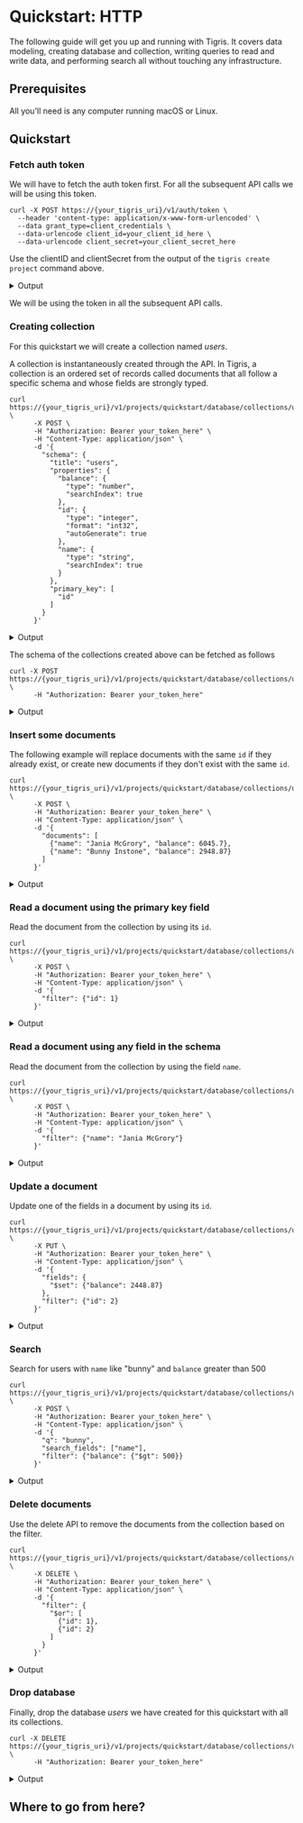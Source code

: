 
# Quickstart: HTTP

The following guide will get you up and running with Tigris. It covers data
modeling, creating database and collection, writing queries to read and write
data, and performing search all without touching any infrastructure.

## Prerequisites

All you'll need is any computer running macOS or Linux.

<TigrisCloud />

## Quickstart

### Fetch auth token

We will have to fetch the auth token first. For all the subsequent API calls we
will be using this token.

```shell
curl -X POST https://{your_tigris_uri}/v1/auth/token \
  --header 'content-type: application/x-www-form-urlencoded' \
  --data grant_type=client_credentials \
  --data-urlencode client_id=your_client_id_here \
  --data-urlencode client_secret=your_client_secret_here
```

Use the clientID and clientSecret from the output of the `tigris create project`
command above.

<details>
<summary>Output</summary>

```json
{ "access_token": "{your_token_here}", "expires_in": 86400 }
```

</details>

We will be using the token in all the subsequent API calls.

### Creating collection

For this quickstart we will create a collection named _users_.

A collection is instantaneously created through the API. In
Tigris, a collection is an ordered set of records called documents that all
follow a specific schema and whose fields are strongly typed.

```shell
curl https://{your_tigris_uri}/v1/projects/quickstart/database/collections/users/createOrUpdate \
      -X POST \
      -H "Authorization: Bearer your_token_here" \
      -H "Content-Type: application/json" \
      -d '{
        "schema": {
          "title": "users",
          "properties": {
            "balance": {
              "type": "number",
              "searchIndex": true
            },
            "id": {
              "type": "integer",
              "format": "int32",
              "autoGenerate": true
            },
            "name": {
              "type": "string",
              "searchIndex": true
            }
          },
          "primary_key": [
            "id"
          ]
        }
      }'
```

<details>
<summary>Output</summary>

```json
{
  "message": "collection of type 'documents' created successfully",
  "status": "created"
}
```

</details>

The schema of the collections created above can be fetched as follows

```shell
curl -X POST https://{your_tigris_uri}/v1/projects/quickstart/database/collections/users/describe \
      -H "Authorization: Bearer your_token_here"
```

<details>
<summary>Output</summary>

```json
{
  "collection": "users",
  "metadata": {},
  "schema": {
    "title": "users",
    "properties": {
      "balance": {
        "type": "number",
        "searchIndex": true
      },
      "id": {
        "type": "integer",
        "format": "int32",
        "autoGenerate": true
      },
      "name": {
        "type": "string",
        "searchIndex": true
      }
    },
    "primary_key": ["id"]
  },
  "size": 0,
  "indexes": [
    {
      "name": "_tigris_created_at",
      "state": "INDEX ACTIVE"
    },
    {
      "name": "_tigris_updated_at",
      "state": "INDEX ACTIVE"
    }
  ],
  "search_status": "Search Active"
}
```

</details>

### Insert some documents

The following example will replace documents with the same `id` if they already
exist, or create new documents if they don't exist with the same `id`.

```shell
curl https://{your_tigris_uri}/v1/projects/quickstart/database/collections/users/documents/insert \
      -X POST \
      -H "Authorization: Bearer your_token_here" \
      -H "Content-Type: application/json" \
      -d '{
        "documents": [
          {"name": "Jania McGrory", "balance": 6045.7},
          {"name": "Bunny Instone", "balance": 2948.87}
        ]
      }'
```

<details>
<summary>Output</summary>

```json
{
  "metadata": { "created_at": "2023-05-27T02:16:14.710313878Z" },
  "status": "inserted",
  "keys": [{ "id": 1 }, { "id": 2 }]
}
```

</details>

### Read a document using the primary key field

Read the document from the collection by using its `id`.

```shell
curl https://{your_tigris_uri}/v1/projects/quickstart/database/collections/users/documents/read \
      -X POST \
      -H "Authorization: Bearer your_token_here" \
      -H "Content-Type: application/json" \
      -d '{
        "filter": {"id": 1}
      }'
```

<details>
<summary>Output</summary>

```json
{
  "result": {
    "data": { "name": "Jania McGrory", "balance": 6045.7, "id": 1 },
    "metadata": { "created_at": "2023-05-27T02:16:14.710313878Z" },
    "resume_token": "ZGF0YQAAAAIAAB/jAAAf5AEA/wD/H+UAFQE="
  }
}
```

</details>

### Read a document using any field in the schema

Read the document from the collection by using the field `name`.

```shell
curl https://{your_tigris_uri}/v1/projects/quickstart/database/collections/users/documents/read \
      -X POST \
      -H "Authorization: Bearer your_token_here" \
      -H "Content-Type: application/json" \
      -d '{
        "filter": {"name": "Jania McGrory"}
      }'
```

<details>
<summary>Output</summary>

```json
{
  "result": {
    "data": { "name": "Jania McGrory", "balance": 6045.7, "id": 1 },
    "metadata": { "created_at": "2023-05-27T02:16:14.710313878Z" },
    "resume_token": "ZGF0YQAAAAIAAB/jAAAf5AEA/wD/H+UAFQE="
  }
}
```

</details>

### Update a document

Update one of the fields in a document by using its `id`.

```shell
curl https://{your_tigris_uri}/v1/projects/quickstart/database/collections/users/documents/update \
      -X PUT \
      -H "Authorization: Bearer your_token_here" \
      -H "Content-Type: application/json" \
      -d '{
        "fields": {
          "$set": {"balance": 2448.87}
        },
        "filter": {"id": 2}
      }'
```

<details>
<summary>Output</summary>

```json
{
  "metadata": { "updated_at": "2023-05-27T02:18:37.917374249Z" },
  "status": "updated",
  "modified_count": 1
}
```

</details>

### Search

Search for users with `name` like "bunny" and `balance` greater than 500

```shell
curl https://{your_tigris_uri}/v1/projects/quickstart/database/collections/users/documents/search \
      -X POST \
      -H "Authorization: Bearer your_token_here" \
      -H "Content-Type: application/json" \
      -d '{
        "q": "bunny",
        "search_fields": ["name"],
        "filter": {"balance": {"$gt": 500}}
      }'
```

<details>
<summary>Output</summary>

```json
{
  "result": {
    "hits": [
      {
        "data": { "id": 2, "name": "Bunny Instone", "balance": 2448.87 },
        "metadata": {
          "created_at": "2023-05-27T02:16:14.710313878Z",
          "updated_at": "2023-05-27T02:18:37.917374249Z"
        }
      }
    ],
    "facets": {},
    "meta": {
      "found": 1,
      "total_pages": 1,
      "page": { "current": 1, "size": 20 },
      "matched_fields": null
    }
  }
}
```

</details>

### Delete documents

Use the delete API to remove the documents from the collection based on the
filter.

```shell
curl https://{your_tigris_uri}/v1/projects/quickstart/database/collections/users/documents/delete \
      -X DELETE \
      -H "Authorization: Bearer your_token_here" \
      -H "Content-Type: application/json" \
      -d '{
        "filter": {
          "$or": [
            {"id": 1},
            {"id": 2}
          ]
        }
      }'
```

<details>
<summary>Output</summary>

```json
{
  "metadata": { "deleted_at": "2023-05-27T02:20:47.402085521Z" },
  "status": "deleted"
}
```

</details>

### Drop database

Finally, drop the database _users_ we have created for this quickstart with all
its collections.

```shell
curl -X DELETE https://{your_tigris_uri}/v1/projects/quickstart/database/collections/users/drop \
      -H "Authorization: Bearer your_token_here"
```

<details>
<summary>Output</summary>

```json
{ "message": "collection dropped successfully", "status": "dropped" }
```

</details>

## Where to go from here?

<QuickstartFooter />
